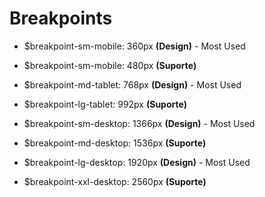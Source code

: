 
<Meta title='Design Tokens/Breakpoints' />

# Breakpoints

- $breakpoint-sm-mobile: 360px **(Design)** - Most Used

- $breakpoint-sm-mobile: 480px **(Suporte)**
- $breakpoint-md-tablet: 768px **(Design)** - Most Used
- $breakpoint-lg-tablet: 992px **(Suporte)**

- $breakpoint-sm-desktop: 1366px **(Design)** - Most Used
- $breakpoint-md-desktop: 1536px **(Suporte)**
- $breakpoint-lg-desktop: 1920px **(Design)** - Most Used
- $breakpoint-xxl-desktop: 2560px **(Suporte)**
